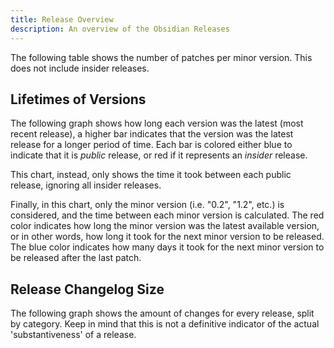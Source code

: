 ```yaml
---
title: Release Overview
description: An overview of the Obsidian Releases
---
```



The following table shows the number of patches per minor version.
This does not include insider releases.

<ReleasesOverview />

## Lifetimes of Versions

The following graph shows how long each version was the latest (most recent release),
a higher bar indicates that the version was the latest release for a longer period of time.
Each bar is colored either blue to indicate that it is <i>public</i> release, or red if it represents an <i>insider</i> release.

<ReleasesTimeBetweenPatch />


This chart, instead, only shows the time it took between each public release, ignoring all insider releases.

<ReleasesTimeBetweenPublic />

Finally, in this chart, only the minor version (i.e. "0.2", "1.2", etc.) is considered, and the time between each minor version is calculated.
The red color indicates how long the minor version was the latest available version, or in other words, how long it took for the next minor version to be released.
The blue color indicates how many days it took for the next minor version to be released after the last patch.

<ReleasesTimeBetweenMinor />


## Release Changelog Size

The following graph shows the amount of changes for every release, split by category.
Keep in mind that this is not a definitive indicator of the actual 'substantiveness' of a release.

<ReleasesChangelogLength />
